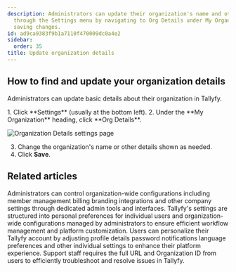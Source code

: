```yaml
---
description: Administrators can update their organization's name and other basic details
  through the Settings menu by navigating to Org Details under My Organization and
  saving changes.
id: ad9ca9383f9b1a7110f470009dc0a4e2
sidebar:
  order: 35
title: Update organization details
---
```



## How to find and update your organization details

Administrators can update basic details about their organization in Tallyfy.

<Steps>
1. Click **Settings** (usually at the bottom left).
2. Under the **My Organization** heading, click **Org Details**.

   ![Organization Details settings page](https://screenshots.tallyfy.com/tallyfy%2Fpro%2Fdesktop-light-change-org-details.png)

3. Change the organization's name or other details shown as needed.
4. Click **Save**.
</Steps>


## Related articles
<CardGrid>
<LinkTitleCard header="<b>Settings > Organization settings</b>" href="/products/pro/settings/org-settings/" > Administrators can control organization-wide configurations including member management billing branding integrations and other company settings through dedicated admin tools and interfaces. </LinkTitleCard>
<LinkTitleCard header="<b>Pro > Settings</b>" href="/products/pro/settings/" > Tallyfy's settings are structured into personal preferences for individual users and organization-wide configurations managed by administrators to ensure efficient workflow management and platform customization. </LinkTitleCard>
<LinkTitleCard header="<b>Settings > Personal settings</b>" href="/products/pro/settings/personal-settings/" > Users can personalize their Tallyfy account by adjusting profile details password notifications language preferences and other individual settings to enhance their platform experience. </LinkTitleCard>
<LinkTitleCard header="<b>Support > Provide necessary info to Tallyfy's support team</b>" href="/products/pro/miscellaneous/support/how-to-provide-necessary-info-to-tallyfy-support/" > Support staff requires the full URL and Organization ID from users to efficiently troubleshoot and resolve issues in Tallyfy. </LinkTitleCard>
</CardGrid>